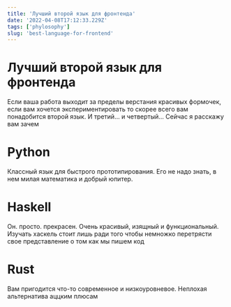 ```yaml
---
title: 'Лучший второй язык для фронтенда'
date: '2022-04-08T17:12:33.229Z'
tags: ['phylosophy']
slug: 'best-language-for-frontend'
---
```


# Лучший второй язык для фронтенда

Если ваша работа выходит за пределы верстания красивых формочек, если вам хочется экспериментировать то скорее всего вам понадобится второй язык.
И третий... и четвертый... Сейчас я расскажу вам зачем

# Python

Классный язык для быстрого прототипирования. Его не надо знать, в нем милая математика и добрый юпитер.

# Haskell

Он. просто. прекрасен. Очень красивый, изящный и функциональный. Изучать хаскель стоит лишь ради того чтобы немножко перетрясти свое представление
о том как мы пишем код

# Rust

Вам пригодится что-то современное и низкоуровневое. Неплохая альтернатива аццким плюсам
